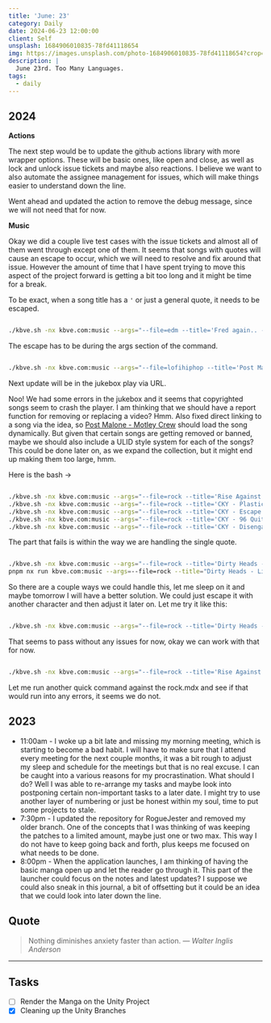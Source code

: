 ```yaml
---
title: 'June: 23'
category: Daily
date: 2024-06-23 12:00:00
client: Self
unsplash: 1684906010835-78fd41118654
img: https://images.unsplash.com/photo-1684906010835-78fd41118654?crop=entropy&cs=srgb&fm=jpg&ixid=MnwzNjM5Nzd8MHwxfHJhbmRvbXx8fHx8fHx8fDE2ODE3NDg2ODY&ixlib=rb-4.0.3&q=85
description: |
  June 23rd. Too Many Languages.
tags:
  - daily
---
```



## 2024

**Actions**

The next step would be to update the github actions library with more wrapper options.
These will be basic ones, like open and close, as well as lock and unlock issue tickets and maybe also reactions.
I believe we want to also automate the assignee management for issues, which will make things easier to understand down the line.

Went ahead and updated the action to remove the debug message, since we will not need that for now.

**Music**

Okay we did a couple live test cases with the issue tickets and almost all of them went through except one of them.
It seems that songs with quotes will cause an escape to occur, which we will need to resolve and fix around that issue.
However the amount of time that I have spent trying to move this aspect of the project forward is getting a bit too long and it might be time for a break.

To be exact, when a song title has a `'` or just a general quote, it needs to be escaped.

```bash

./kbve.sh -nx kbve.com:music --args="--file=edm --title='Fred again.. - Billie (Loving Arms)' --ytid=XqUZcHBsU5I"

```

The escape has to be during the args section of the command.

```bash

./kbve.sh -nx kbve.com:music --args="--file=lofihiphop --title='Post Malone - Motley Crew (Lofi Remix)' --ytid=uBYFYhHFoW8"

```

Next update will be in the jukebox play via URL.

Noo! We had some errors in the jukebox and it seems that copyrighted songs seem to crash the player.
I am thinking that we should have a report function for removing or replacing a video? Hmm.
Also fixed direct linking to a song via the idea, so [Post Malone - Motley Crew](https://kbve.com/music/?yt=uBYFYhHFoW8) should load the song dynamically.
But given that certain songs are getting removed or banned, maybe we should also include a ULID style system for each of the songs?
This could be done later on, as we expand the collection, but it might end up making them too large, hmm.

Here is the bash ->

```bash

./kbve.sh -nx kbve.com:music --args="--file=rock --title='Rise Against - Like the Angel' --ytid=1B2N0rxp25I"
./kbve.sh -nx kbve.com:music --args="--file=rock --title='CKY - Plastic Plan' --ytid=AlDCT_1u7hU"
./kbve.sh -nx kbve.com:music --args="--file=rock --title='CKY - Escape from Hellview' --ytid=ZYk7vwdwtm8"
./kbve.sh -nx kbve.com:music --args="--file=rock --title='CKY - 96 Quite Bitter Beings' --ytid=aVdR6JeEyT8"
./kbve.sh -nx kbve.com:music --args="--file=rock --title='CKY - Disengage the Simulator' --ytid=yXrFH9agq14"


```

The part that fails is within the way we are handling the single quote. 

```bash

./kbve.sh -nx kbve.com:music --args="--file=rock --title='Dirty Heads - Life\'s Been Good ' --ytid=R70b1XYuSvQ"
pnpm nx run kbve.com:music --args=--file=rock --title="Dirty Heads - Life's Been Good" --ytid=R70b1XYuSvQ

```

So there are a couple ways we could handle this, let me sleep on it and maybe tomorrow I will have a better solution.
We could just escape it with another character and then adjust it later on.
Let me try it like this:

```bash

./kbve.sh -nx kbve.com:music --args="--file=rock --title='Dirty Heads - Life◈s Been Good ' --ytid=R70b1XYuSvQ"

```

That seems to pass without any issues for now, okay we can work with that for now.

```bash

./kbve.sh -nx kbve.com:music --args="--file=rock --title='Rise Against - Paper Wings' --ytid=ZJwy9jTiyu4"

```

Let me run another quick command against the rock.mdx and see if that would run into any errors, it seems we do not.


<Adsense />

## 2023

- 11:00am - I woke up a bit late and missing my morning meeting, which is starting to become a bad habit. I will have to make sure that I attend every meeting for the next couple months, it was a bit rough to adjust my sleep and schedule for the meetings but that is no real excuse. I can be caught into a various reasons for my procrastination. What should I do? Well I was able to re-arrange my tasks and maybe look into postponing certain non-important tasks to a later date. I might try to use another layer of numbering or just be honest within my soul, time to put some projects to stale.
- 7:30pm - I updated the repository for RogueJester and removed my older branch. One of the concepts that I was thinking of was keeping the patches to a limited amount, maybe just one or two max. This way I do not have to keep going back and forth, plus keeps me focused on what needs to be done.
- 8:00pm - When the application launches, I am thinking of having the basic manga open up and let the reader go through it. This part of the launcher could focus on the notes and latest updates? I suppose we could also sneak in this journal, a bit of offsetting but it could be an idea that we could look into later down the line.

## Quote

> Nothing diminishes anxiety faster than action.
> — <cite>Walter Inglis Anderson</cite>

---

## Tasks

- [ ] Render the Manga on the Unity Project
- [x] Cleaning up the Unity Branches

